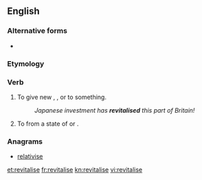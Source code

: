 ==English==

===Alternative forms===
* {{l|en|revitalize}} {{qualifier|{{l|en|American}}}}

===Etymology===
{{confix|re|vital|ise}}

===Verb===
{{en-verb|revitalises|revitalising|revitalised|revitalised}}

#To give new {{l|en|life}}, {{l|en|energy}}, {{l|en|activity}} or {{l|en|success}} to something.
#:''Japanese investment has '''revitalised''' this part of Britain!''
#To {{l|en|rouse}} from a state of {{l|en|inactivity}} or {{l|en|quiescence}}.

===Anagrams===
* [[relativise#English|relativise]]

[[et:revitalise]]
[[fr:revitalise]]
[[kn:revitalise]]
[[vi:revitalise]]